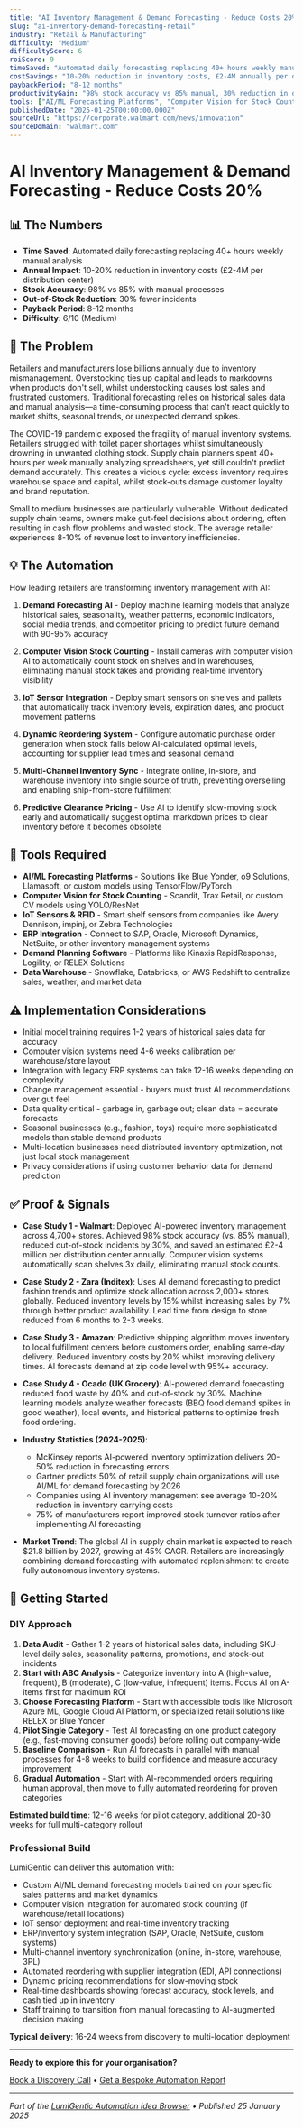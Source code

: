 ```yaml
---
title: "AI Inventory Management & Demand Forecasting - Reduce Costs 20%"
slug: "ai-inventory-demand-forecasting-retail"
industry: "Retail & Manufacturing"
difficulty: "Medium"
difficultyScore: 6
roiScore: 9
timeSaved: "Automated daily forecasting replacing 40+ hours weekly manual analysis"
costSavings: "10-20% reduction in inventory costs, £2-4M annually per distribution center"
paybackPeriod: "8-12 months"
productivityGain: "98% stock accuracy vs 85% manual, 30% reduction in out-of-stock incidents"
tools: ["AI/ML Forecasting Platforms", "Computer Vision for Stock Counting", "IoT Sensors", "ERP Integration", "Demand Planning Software"]
publishedDate: "2025-01-25T00:00:00.000Z"
sourceUrl: "https://corporate.walmart.com/news/innovation"
sourceDomain: "walmart.com"
---
```


# AI Inventory Management & Demand Forecasting - Reduce Costs 20%

## 📊 The Numbers

- **Time Saved**: Automated daily forecasting replacing 40+ hours weekly manual analysis
- **Annual Impact**: 10-20% reduction in inventory costs (£2-4M per distribution center)
- **Stock Accuracy**: 98% vs 85% with manual processes
- **Out-of-Stock Reduction**: 30% fewer incidents
- **Payback Period**: 8-12 months
- **Difficulty**: 6/10 (Medium)

## 🎯 The Problem

Retailers and manufacturers lose billions annually due to inventory mismanagement. Overstocking ties up capital and leads to markdowns when products don't sell, whilst understocking causes lost sales and frustrated customers. Traditional forecasting relies on historical sales data and manual analysis—a time-consuming process that can't react quickly to market shifts, seasonal trends, or unexpected demand spikes.

The COVID-19 pandemic exposed the fragility of manual inventory systems. Retailers struggled with toilet paper shortages whilst simultaneously drowning in unwanted clothing stock. Supply chain planners spent 40+ hours per week manually analyzing spreadsheets, yet still couldn't predict demand accurately. This creates a vicious cycle: excess inventory requires warehouse space and capital, whilst stock-outs damage customer loyalty and brand reputation.

Small to medium businesses are particularly vulnerable. Without dedicated supply chain teams, owners make gut-feel decisions about ordering, often resulting in cash flow problems and wasted stock. The average retailer experiences 8-10% of revenue lost to inventory inefficiencies.

## 💡 The Automation

How leading retailers are transforming inventory management with AI:

1. **Demand Forecasting AI** - Deploy machine learning models that analyze historical sales, seasonality, weather patterns, economic indicators, social media trends, and competitor pricing to predict future demand with 90-95% accuracy

2. **Computer Vision Stock Counting** - Install cameras with computer vision AI to automatically count stock on shelves and in warehouses, eliminating manual stock takes and providing real-time inventory visibility

3. **IoT Sensor Integration** - Deploy smart sensors on shelves and pallets that automatically track inventory levels, expiration dates, and product movement patterns

4. **Dynamic Reordering System** - Configure automatic purchase order generation when stock falls below AI-calculated optimal levels, accounting for supplier lead times and seasonal demand

5. **Multi-Channel Inventory Sync** - Integrate online, in-store, and warehouse inventory into single source of truth, preventing overselling and enabling ship-from-store fulfillment

6. **Predictive Clearance Pricing** - Use AI to identify slow-moving stock early and automatically suggest optimal markdown prices to clear inventory before it becomes obsolete

## 🔧 Tools Required

- **AI/ML Forecasting Platforms** - Solutions like Blue Yonder, o9 Solutions, Llamasoft, or custom models using TensorFlow/PyTorch
- **Computer Vision for Stock Counting** - Scandit, Trax Retail, or custom CV models using YOLO/ResNet
- **IoT Sensors & RFID** - Smart shelf sensors from companies like Avery Dennison, impinj, or Zebra Technologies
- **ERP Integration** - Connect to SAP, Oracle, Microsoft Dynamics, NetSuite, or other inventory management systems
- **Demand Planning Software** - Platforms like Kinaxis RapidResponse, Logility, or RELEX Solutions
- **Data Warehouse** - Snowflake, Databricks, or AWS Redshift to centralize sales, weather, and market data

## ⚠️ Implementation Considerations

- Initial model training requires 1-2 years of historical sales data for accuracy
- Computer vision systems need 4-6 weeks calibration per warehouse/store layout
- Integration with legacy ERP systems can take 12-16 weeks depending on complexity
- Change management essential - buyers must trust AI recommendations over gut feel
- Data quality critical - garbage in, garbage out; clean data = accurate forecasts
- Seasonal businesses (e.g., fashion, toys) require more sophisticated models than stable demand products
- Multi-location businesses need distributed inventory optimization, not just local stock management
- Privacy considerations if using customer behavior data for demand prediction

## ✅ Proof & Signals

- **Case Study 1 - Walmart**: Deployed AI-powered inventory management across 4,700+ stores. Achieved 98% stock accuracy (vs. 85% manual), reduced out-of-stock incidents by 30%, and saved an estimated £2-4 million per distribution center annually. Computer vision systems automatically scan shelves 3x daily, eliminating manual stock counts.

- **Case Study 2 - Zara (Inditex)**: Uses AI demand forecasting to predict fashion trends and optimize stock allocation across 2,000+ stores globally. Reduced inventory levels by 15% whilst increasing sales by 7% through better product availability. Lead time from design to store reduced from 6 months to 2-3 weeks.

- **Case Study 3 - Amazon**: Predictive shipping algorithm moves inventory to local fulfillment centers before customers order, enabling same-day delivery. Reduced inventory costs by 20% whilst improving delivery times. AI forecasts demand at zip code level with 95%+ accuracy.

- **Case Study 4 - Ocado (UK Grocery)**: AI-powered demand forecasting reduced food waste by 40% and out-of-stock by 30%. Machine learning models analyze weather forecasts (BBQ food demand spikes in good weather), local events, and historical patterns to optimize fresh food ordering.

- **Industry Statistics (2024-2025)**:
  - McKinsey reports AI-powered inventory optimization delivers 20-50% reduction in forecasting errors
  - Gartner predicts 50% of retail supply chain organizations will use AI/ML for demand forecasting by 2026
  - Companies using AI inventory management see average 10-20% reduction in inventory carrying costs
  - 75% of manufacturers report improved stock turnover ratios after implementing AI forecasting

- **Market Trend**: The global AI in supply chain market is expected to reach $21.8 billion by 2027, growing at 45% CAGR. Retailers are increasingly combining demand forecasting with automated replenishment to create fully autonomous inventory systems.

## 🚀 Getting Started

### DIY Approach

1. **Data Audit** - Gather 1-2 years of historical sales data, including SKU-level daily sales, seasonality patterns, promotions, and stock-out incidents
2. **Start with ABC Analysis** - Categorize inventory into A (high-value, frequent), B (moderate), C (low-value, infrequent) items. Focus AI on A-items first for maximum ROI
3. **Choose Forecasting Platform** - Start with accessible tools like Microsoft Azure ML, Google Cloud AI Platform, or specialized retail solutions like RELEX or Blue Yonder
4. **Pilot Single Category** - Test AI forecasting on one product category (e.g., fast-moving consumer goods) before rolling out company-wide
5. **Baseline Comparison** - Run AI forecasts in parallel with manual processes for 4-8 weeks to build confidence and measure accuracy improvement
6. **Gradual Automation** - Start with AI-recommended orders requiring human approval, then move to fully automated reordering for proven categories

**Estimated build time**: 12-16 weeks for pilot category, additional 20-30 weeks for full multi-category rollout

### Professional Build

LumiGentic can deliver this automation with:
- Custom AI/ML demand forecasting models trained on your specific sales patterns and market dynamics
- Computer vision integration for automated stock counting (if warehouse/retail locations)
- IoT sensor deployment and real-time inventory tracking
- ERP/inventory system integration (SAP, Oracle, NetSuite, custom systems)
- Multi-channel inventory synchronization (online, in-store, warehouse, 3PL)
- Automated reordering with supplier integration (EDI, API connections)
- Dynamic pricing recommendations for slow-moving stock
- Real-time dashboards showing forecast accuracy, stock levels, and cash tied up in inventory
- Staff training to transition from manual forecasting to AI-augmented decision making

**Typical delivery**: 16-24 weeks from discovery to multi-location deployment

---

**Ready to explore this for your organisation?**

[Book a Discovery Call](/contact) • [Get a Bespoke Automation Report](/reports)

---

*Part of the [LumiGentic Automation Idea Browser](/automation-ideas) • Published 25 January 2025*
